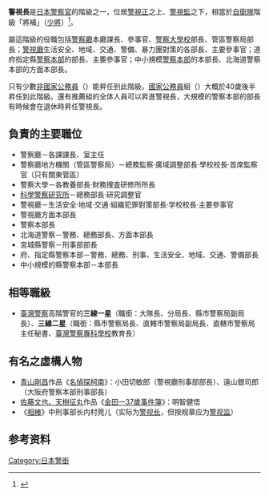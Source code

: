 {{japanese|japanese=警視長|kana=けいしちょう|romaji=Keishichō}}
'''警視長'''是[[日本警察|日本警察官]]的階級之一，位居[[警視正|警視正]]之上、[[警視監|警視監]]之下，相當於[[自衛隊|自衛隊]]階級「將補」（[[少將|少將]]）<ref>{{Cite web |url=http://www.mod.go.jp/pco/chiba/kaikyu.html |script-title=ja:自衛官の階級章、防衛記念章、精勤章、職種き章、各種き章等について紹介します |author={{lang|ja|自衛隊千葉地方協力本部}} |accessdate=2015-08-02 |archiveurl=https://archive.is/20170525163014/http://www.mod.go.jp/pco/chiba/kaikyu.html |archivedate=2017-05-25 |language=ja |deadurl=yes }}</ref>。

屬這階級的役職包括[[警察廳_(日本)|警察廳]]本廳課長、參事官、[[警察大學_(日本)|警察大學校]]部長、管區警察局部長；[[警視廳|警視廳]]生活安全、地域、交通、警備、暴力團對策的各部長、主要參事官；道府指定縣[[警察本部|警察本部]]的部長、主要參事官；中小規模[[警察本部|警察本部]]的本部長、北海道警察本部的方面本部長。

只有少數[[非國家公務員|非國家公務員]]（{{lang|ja|ノンキャリア}}）能昇任到此階級。[[國家公務員|國家公務員]]組（{{lang|ja|キャリア}}）大概於40歲後半昇任到此階級。還有推薦組的全体人員可以昇進警視長，大規模的警察本部的部長有時候會在退休時昇任警視長。

== 負責的主要職位 ==
* 警察廳－各課課長、室主任
* 警察廳地方機關（管區警察局）－總務監察·廣域調整部長·學校校長·首席監察官（只有關東管區）
* 警察大學－各教養部長·財務捜査研修所所長
* [[科學警察研究所|科學警察研究所]]－總務部長·研究調整官
* 警視廳－生活安全·地域·交通·組織犯罪對策部長·学校校長·主要參事官
* 警視廳方面本部長
* 警察本部長
* 北海道警察－警務、總務部長、方面本部長
* 宮城縣警察－刑事部部長
* 府、指定縣警察本部－警務、總務、刑事、生活安全、地域、交通、警備部長
* 中小規模的縣警察本部－本部長

== 相等職級 ==
* [[中華民國警察|臺灣警察]]高階警官的'''三線一星'''（職銜：大隊長、分局長、縣市警察局副局長）、'''三線二星'''（職銜：縣市警察局長、直轄市警察局副局長、直轄市警察局主任秘書、[[臺灣警察專科學校|臺灣警察專科學校]]教育長）

== 有名之虛構人物 ==
*[[青山剛昌|青山剛昌]]作品《[[名偵探柯南|名偵探柯南]]》：小田切敏郎（警視廳刑事部部長）、遠山銀司郎（大阪府警察本部刑事部長）
*[[佐藤文也、天樹征丸|佐藤文也、天樹征丸]]作品《[[金田一37歲事件簿|金田一37歲事件簿]]》：明智健悟
*《[[相棒|相棒]]》中刑事部长内村莞儿（实际为[[警视长|警视长]]，但按规章应为[[警视监|警视监]]）

==参考资料==
{{reflist}}

{{日本警察官階級}}
{{title-stub}}

[[Category:日本警銜|Category:日本警銜]]